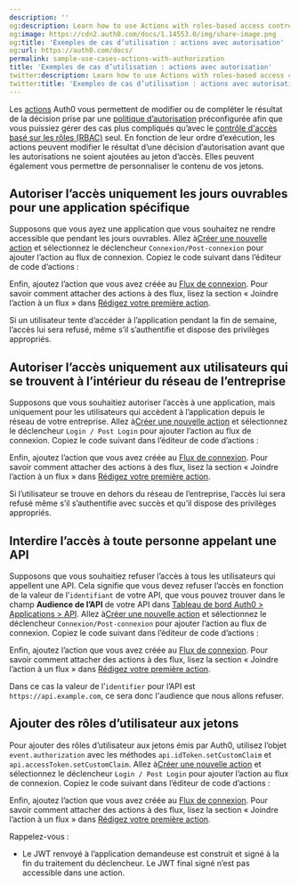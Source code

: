 ```yaml
---
description: ''
og:description: Learn how to use Actions with roles-based access control (RBAC).
og:image: https://cdn2.auth0.com/docs/1.14553.0/img/share-image.png
og:title: 'Exemples de cas d’utilisation : actions avec autorisation'
og:url: https://auth0.com/docs/
permalink: sample-use-cases-actions-with-authorization
title: 'Exemples de cas d’utilisation : actions avec autorisation'
twitter:description: Learn how to use Actions with roles-based access control (RBAC).
twitter:title: 'Exemples de cas d’utilisation : actions avec autorisation'
---
```


Les [actions](/actions) Auth0 vous permettent de modifier ou de compléter le résultat de la décision prise par une [politique d’autorisation](/authorization-policies) préconfigurée afin que vous puissiez gérer des cas plus compliqués qu’avec le [contrôle d'accès basé sur les rôles (RBAC)](/rbac) seul. En fonction de leur ordre d’exécution, les actions peuvent modifier le résultat d’une décision d’autorisation avant que les autorisations ne soient ajoutées au jeton d’accès. Elles peuvent également vous permettre de personnaliser le contenu de vos jetons.

## Autoriser l’accès uniquement les jours ouvrables pour une application spécifique

Supposons que vous ayez une application que vous souhaitez ne rendre accessible que pendant les jours ouvrables. Allez à[Créer une nouvelle action](/actions/write-your-first-action) et sélectionnez le déclencheur `Connexion/Post-connexion` pour ajouter l’action au flux de connexion. Copiez le code suivant dans l’éditeur de code d’actions :



Enfin, ajoutez l’action que vous avez créée au [Flux de connexion](%24%7Bmanage_url%7D/#/actions/flows/login/). Pour savoir comment attacher des actions à des flux, lisez la section « Joindre l’action à un flux » dans [Rédigez votre première action](/actions/write-your-first-action).

Si un utilisateur tente d’accéder à l’application pendant la fin de semaine, l’accès lui sera refusé, même s’il s’authentifie et dispose des privilèges appropriés.

## Autoriser l’accès uniquement aux utilisateurs qui se trouvent à l’intérieur du réseau de l’entreprise

Supposons que vous souhaitiez autoriser l’accès à une application, mais uniquement pour les utilisateurs qui accèdent à l’application depuis le réseau de votre entreprise. Allez à[Créer une nouvelle action](/actions/write-your-first-action) et sélectionnez le déclencheur `Login / Post Login` pour ajouter l’action au flux de connexion. Copiez le code suivant dans l’éditeur de code d’actions :



Enfin, ajoutez l’action que vous avez créée au [Flux de connexion](%24%7Bmanage_url%7D/#/actions/flows/login/). Pour savoir comment attacher des actions à des flux, lisez la section « Joindre l’action à un flux » dans [Rédigez votre première action](/actions/write-your-first-action).

Si l’utilisateur se trouve en dehors du réseau de l’entreprise, l’accès lui sera refusé même s’il s’authentifie avec succès et qu’il dispose des privilèges appropriés.



## Interdire l’accès à toute personne appelant une API

Supposons que vous souhaitiez refuser l’accès à tous les utilisateurs qui appellent une API. Cela signifie que vous devez refuser l’accès en fonction de la valeur de l’`identifiant` de votre API, que vous pouvez trouver dans le champ **Audience de l’API** de votre API dans [Tableau de bord Auth0 > Applications > API](%24%7Bmanage_url%7D/#/apis). Allez à[Créer une nouvelle action](/actions/write-your-first-action) et sélectionnez le déclencheur `Connexion/Post-connexion` pour ajouter l’action au flux de connexion. Copiez le code suivant dans l’éditeur de code d’actions :



Enfin, ajoutez l’action que vous avez créée au [Flux de connexion](%24%7Bmanage_url%7D/#/actions/flows/login/). Pour savoir comment attacher des actions à des flux, lisez la section « Joindre l’action à un flux » dans [Rédigez votre première action](/actions/write-your-first-action).

Dans ce cas la valeur de l’`identifier` pour l’API est `https://api.example.com`, ce sera donc l'audience que nous allons refuser.

## Ajouter des rôles d’utilisateur aux jetons

Pour ajouter des rôles d’utilisateur aux jetons émis par Auth0, utilisez l’objet `event.authorization` avec les méthodes `api.idToken.setCustomClaim` et `api.accessToken.setCustomClaim`. Allez à[Créer une nouvelle action](/actions/write-your-first-action) et sélectionnez le déclencheur `Login / Post Login` pour ajouter l’action au flux de connexion. Copiez le code suivant dans l’éditeur de code d’actions :



Enfin, ajoutez l’action que vous avez créée au [Flux de connexion](%24%7Bmanage_url%7D/#/actions/flows/login/). Pour savoir comment attacher des actions à des flux, lisez la section « Joindre l’action à un flux » dans [Rédigez votre première action](/actions/write-your-first-action).

Rappelez-vous :

* Le JWT renvoyé à l’application demandeuse est construit et signé à la fin du traitement du déclencheur. Le JWT final signé n’est pas accessible dans une action.
